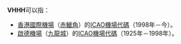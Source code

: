 '''VHHH'''可以指：
*[[香港國際機場|香港國際機場]]（[[赤鱲角|赤鱲角]]）的[[ICAO機場代碼|ICAO機場代碼]]（1998年－今）。
*[[啟德機場|啟德機場]]（[[九龍城|九龍城]]）的[[ICAO機場代碼|ICAO機場代碼]]（1925年－1998年）。

{{disambig|Cat=四字拉丁字母缩写消歧义}}